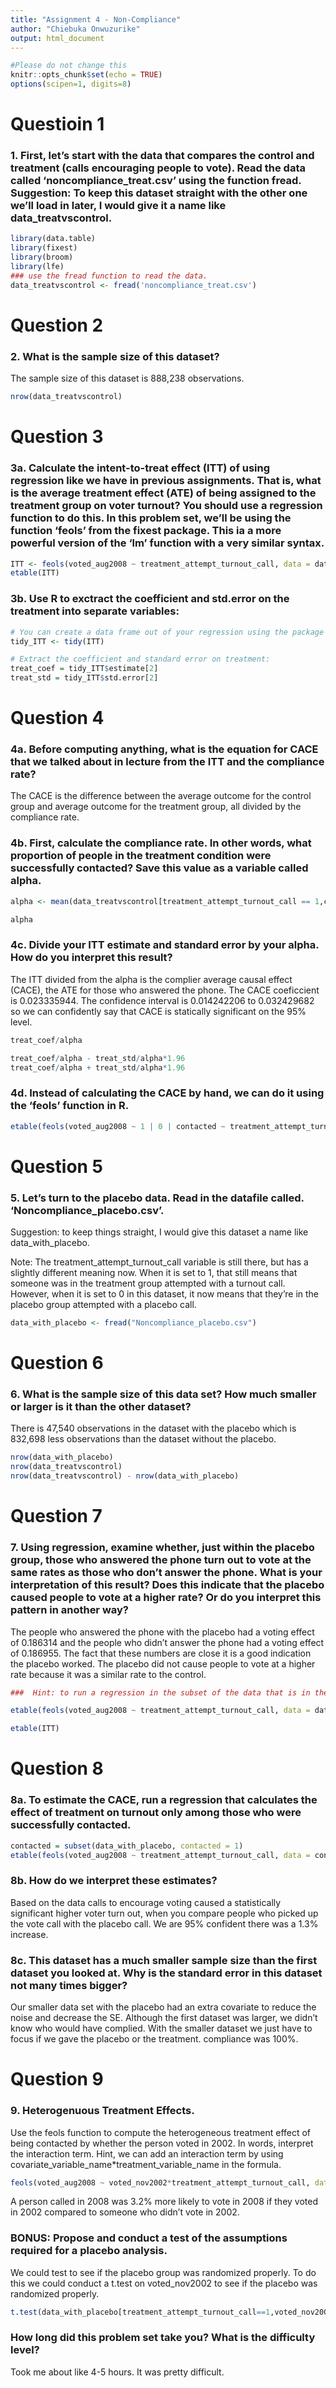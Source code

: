 ---
title: "Assignment 4 - Non-Compliance"
author: "Chiebuka Onwuzurike"
output: html_document
---

```{r setup, include=FALSE}
#Please do not change this
knitr::opts_chunk$set(echo = TRUE)
options(scipen=1, digits=8)
```
# Questioin 1 
### 1. First, let’s start with the data that compares the control and treatment (calls encouraging people to vote). Read the data called 'noncompliance_treat.csv' using the function fread. Suggestion: To keep this dataset straight with the other one we’ll load in later, I would give it a name like data_treatvscontrol.
```{r}
library(data.table)
library(fixest)
library(broom)
library(lfe)
### use the fread function to read the data.
data_treatvscontrol <- fread('noncompliance_treat.csv')
```
# Question 2
### 2. What is the sample size of this dataset?
The sample size of this dataset is 888,238 observations.
```{r}
nrow(data_treatvscontrol)
```
# Question 3
### 3a. Calculate the intent-to-treat effect (ITT) of using regression like we have in previous assignments. That is, what is the average treatment effect (ATE) of being assigned to the treatment group on voter turnout? You should use a regression function to do this. In this problem set, we'll be using the function 'feols' from the fixest package. This ia a more powerful version of the 'lm' function with a very similar syntax. 
```{r}
ITT <- feols(voted_aug2008 ~ treatment_attempt_turnout_call, data = data_treatvscontrol, se = 'white')
etable(ITT)
```

### 3b. Use R to exctract the coefficient and std.error on the treatment into separate variables:
```{r}
# You can create a data frame out of your regression using the package 'broom' and function 'tidy'
tidy_ITT <- tidy(ITT)

# Extract the coefficient and standard error on treatment:
treat_coef = tidy_ITT$estimate[2]
treat_std = tidy_ITT$std.error[2]
```
# Question 4
### 4a. Before computing anything, what is the equation for CACE that we talked about in lecture from the ITT and the compliance rate? 
The CACE is the difference between the average outcome for the control group and average outcome for the treatment group, all divided by the compliance rate.

### 4b. First, calculate the compliance rate. In other words, what proportion of people in the treatment condition were successfully contacted? Save this value as a variable called alpha. 
```{r}
alpha <- mean(data_treatvscontrol[treatment_attempt_turnout_call == 1,contacted])

alpha
```


### 4c. Divide your ITT estimate and standard error by your alpha. How do you interpret this result?
The ITT divided from the alpha is the complier average causal effect (CACE), the ATE for those who answered the phone. The CACE coeficcient is 0.023335944. The confidence interval is 0.014242206 to 0.032429682 so we can confidently say that CACE is statically significant on the 95% level. 
```{r}
treat_coef/alpha

treat_coef/alpha - treat_std/alpha*1.96
treat_coef/alpha + treat_std/alpha*1.96
```

### 4d. Instead of calculating the CACE by hand, we can do it using the 'feols' function in R. 
```{r}
etable(feols(voted_aug2008 ~ 1 | 0 | contacted ~ treatment_attempt_turnout_call, data = data_treatvscontrol, se = 'white'))
```
# Question 5
### 5. Let’s turn to the placebo data. Read in the datafile called. 'Noncompliance_placebo.csv'.
Suggestion: to keep things straight, I would give this dataset a name like data_with_placebo.

Note: The treatment_attempt_turnout_call variable is still there, but has a slightly different meaning now. When it is set to 1, that still means that someone was in the treatment group attempted with a turnout call. However, when it is set to 0 in this dataset, it now means that they’re in the placebo group attempted with a placebo call.

```{r}
data_with_placebo <- fread("Noncompliance_placebo.csv")
```
# Question 6
### 6. What is the sample size of this data set? How much smaller or larger is it than the other dataset?
There is 47,540 observations in the dataset with the placebo which is 832,698 less observations than the dataset without the placebo.
```{r}
nrow(data_with_placebo)
nrow(data_treatvscontrol)
nrow(data_treatvscontrol) - nrow(data_with_placebo)
```
# Question 7
### 7. Using regression, examine whether, just within the placebo group, those who answered the phone turn out to vote at the same rates as those who don’t answer the phone. What is your interpretation of this result? Does this indicate that the placebo caused people to vote at a higher rate? Or do you interpret this pattern in another way?
The people who answered the phone with the placebo had a voting effect of 0.186314 and the people who didn't answer the phone had a voting effect of 0.186955. The fact that these numbers are close it is a good indication the placebo worked. The placebo did not cause people to vote at a higher rate because it was a similar rate to the control.

```{r}
###  Hint: to run a regression in the subset of the data that is in the placebo group:

etable(feols(voted_aug2008 ~ treatment_attempt_turnout_call, data = data_with_placebo, se = "white"))

etable(ITT)
``` 
# Question 8
### 8a. To estimate the CACE, run a regression that calculates the effect of treatment on turnout only among those who were successfully contacted. 
```{r}
contacted = subset(data_with_placebo, contacted = 1)
etable(feols(voted_aug2008 ~ treatment_attempt_turnout_call, data = contacted, se = "white"))
```

### 8b. How do we interpret these estimates? 
Based on the data calls to encourage voting caused a statistically significant higher voter turn out, when you compare people who picked up the vote call with the placebo call. We are 95% confident there was a 1.3% increase.

### 8c. This dataset has a much smaller sample size than the first dataset you looked at. Why is the standard error in this dataset not many times bigger?

Our smaller data set with the placebo had an extra covariate to reduce the noise and decrease the SE. Although the first dataset was larger, we didn't know who would have complied. With the smaller dataset we just have to focus if we gave the placebo or the treatment. compliance was 100%.


# Question 9
### 9. Heterogenuous Treatment Effects.
Use the feols function to compute the heterogeneous treatment effect of being contacted by whether the person voted in 2002. In words, interpret the interaction term. Hint, we can add an interaction term by using covariate_variable_name*treatment_variable_name in the formula.
```{r}
feols(voted_aug2008 ~ voted_nov2002*treatment_attempt_turnout_call, data = data_with_placebo, se ="white")
```
A person called in 2008 was 3.2% more likely to vote in 2008 if they voted in 2002 compared to someone who didn't vote in 2002.


### BONUS: Propose and conduct a test of the assumptions required for a placebo analysis.
We could test to see if the placebo group was randomized properly. To do this we could conduct a t.test on voted_nov2002 to see if the placebo was randomized properly. 

```{r}
t.test(data_with_placebo[treatment_attempt_turnout_call==1,voted_nov2002], data_with_placebo[treatment_attempt_turnout_call==0,voted_nov2002])
```

### How long did this problem set take you? What is the difficulty level?
Took me about like 4-5 hours. It was pretty difficult.